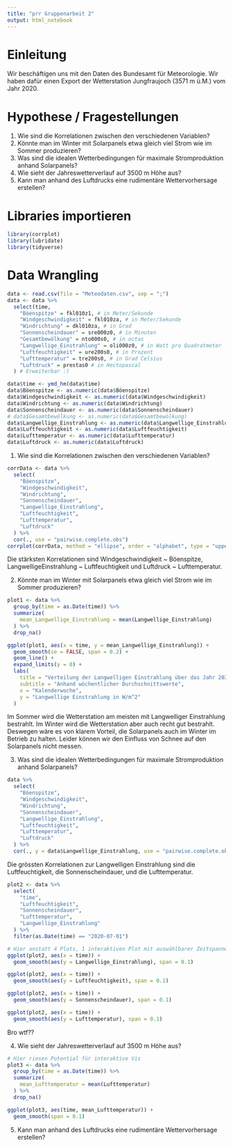 ```yaml
---
title: "prr Gruppenarbeit 2"
output: html_notebook
---
```

# Einleitung
Wir beschäftigen uns mit den Daten des Bundesamt für Meteorologie. Wir haben dafür einen Export der Wetterstation Jungfraujoch (3571 m ü.M.) vom Jahr 2020.

# Hypothese / Fragestellungen
1) Wie sind die Korrelationen zwischen den verschiedenen Variablen?
2) Könnte man im Winter mit Solarpanels etwa gleich viel Strom wie im Sommer produzieren?
3) Was sind die idealen Wetterbedingungen für maximale Stromproduktion anhand Solarpanels?
4) Wie sieht der Jahreswetterverlauf auf 3500 m Höhe aus?
5) Kann man anhand des Luftdrucks eine rudimentäre Wettervorhersage erstellen?

# Libraries importieren
```r
library(corrplot)
library(lubridate)
library(tidyverse)
```

# Data Wrangling
```r
data <- read.csv(file = "Meteodaten.csv", sep = ";")
data <- data %>%
  select(time,
    "Böenspitze" = fkl010z1, # in Meter/Sekunde
    "Windgeschwindigkeit" = fkl010za, # in Meter/Sekunde
    "Windrichtung" = dkl010za, # in Grad
    "Sonnenscheindauer" = sre000z0, # in Minuten
    "Gesamtbewölkung" = nto000s0, # in octas
    "Langwellige_Einstrahlung" = oli000z0, # in Watt pro Quadratmeter
    "Luftfeuchtigkeit" = ure200s0, # in Prozent
    "Lufttemperatur" = tre200s0, # in Grad Celsius
    "Luftdruck" = prestas0 # in Hectopascal
  ) # Erweiterbar :)

data$time <- ymd_hm(data$time)
data$Böenspitze <- as.numeric(data$Böenspitze)
data$Windgeschwindigkeit <- as.numeric(data$Windgeschwindigkeit)
data$Windrichtung <- as.numeric(data$Windrichtung)
data$Sonnenscheindauer <- as.numeric(data$Sonnenscheindauer)
# data$Gesamtbewölkung <- as.numeric(data$Gesamtbewölkung)
data$Langwellige_Einstrahlung <- as.numeric(data$Langwellige_Einstrahlung)
data$Luftfeuchtigkeit <- as.numeric(data$Luftfeuchtigkeit)
data$Lufttemperatur <- as.numeric(data$Lufttemperatur)
data$Luftdruck <- as.numeric(data$Luftdruck)
```

1) Wie sind die Korrelationen zwischen den verschiedenen Variablen?
```r
corrData <- data %>%
  select(
    "Böenspitze",
    "Windgeschwindigkeit",
    "Windrichtung",
    "Sonnenscheindauer",
    "Langwellige_Einstrahlung",
    "Luftfeuchtigkeit",
    "Lufttemperatur",
    "Luftdruck"
  ) %>%
  cor(., use = "pairwise.complete.obs")
corrplot(corrData, method = "ellipse", order = "alphabet", type = "upper", tl.pos = "lt")
```
Die stärksten Korrelationen sind Windgeschwindigkeit ~ Böenspitze, LangwelligeEinstrahlung ~ Luftfeuchtigkeit und Luftdruck ~ Lufttemperatur.  

2) Könnte man im Winter mit Solarpanels etwa gleich viel Strom wie im Sommer produzieren?
```r
plot1 <- data %>%
  group_by(time = as.Date(time)) %>%
  summarize(
    mean_Langwellige_Einstrahlung = mean(Langwellige_Einstrahlung)
  ) %>%
  drop_na()

ggplot(plot1, aes(x = time, y = mean_Langwellige_Einstrahlung)) +
  geom_smooth(se = FALSE, span = 0.2) +
  geom_line() +
  expand_limits(y = 0) +
  labs(
    title = "Verteilung der Langwelligen Einstrahlung über das Jahr 2020",
    subtitle = "Anhand wöchentlicher Durchschnittswerte",
    x = "Kalenderwoche",
    y = "Langwellige Einstrahlung in W/m^2"
  )
```
Im Sommer wird die Wetterstation am meisten mit Langwelliger Einstrahlung bestrahlt. Im Winter wird die Wetterstation aber auch recht gut bestrahlt. Deswegen wäre es von klarem Vorteil, die Solarpanels auch im Winter im Betrieb zu halten. Leider können wir den Einfluss von Schnee auf den Solarpanels nicht messen.


3) Was sind die idealen Wetterbedingungen für maximale Stromproduktion anhand Solarpanels?
```r
data %>%
  select(
    "Böenspitze",
    "Windgeschwindigkeit",
    "Windrichtung",
    "Sonnenscheindauer",
    "Langwellige_Einstrahlung",
    "Luftfeuchtigkeit",
    "Lufttemperatur",
    "Luftdruck"
  ) %>%
  cor(., y = data$Langwellige_Einstrahlung, use = "pairwise.complete.obs")
```
Die grössten Korrelationen zur Langwelligen Einstrahlung sind die Luftfeuchtigkeit, die Sonnenscheindauer, und die Lufttemperatur.

```r
plot2 <- data %>%
  select(
    "time",
    "Luftfeuchtigkeit",
    "Sonnenscheindauer",
    "Lufttemperatur",
    "Langwellige_Einstrahlung"
  ) %>% 
  filter(as.Date(time) == "2020-07-01")

# Hier anstatt 4 Plots, 1 interaktiven Plot mit auswählbarer Zeitspanne
ggplot(plot2, aes(x = time)) +
  geom_smooth(aes(y = Langwellige_Einstrahlung), span = 0.1) 

ggplot(plot2, aes(x = time)) +
  geom_smooth(aes(y = Luftfeuchtigkeit), span = 0.1) 

ggplot(plot2, aes(x = time)) +
  geom_smooth(aes(y = Sonnenscheindauer), span = 0.1) 

ggplot(plot2, aes(x = time)) +
  geom_smooth(aes(y = Lufttemperatur), span = 0.1) 
```
Bro wtf??

4) Wie sieht der Jahreswetterverlauf auf 3500 m Höhe aus?
```r
# Hier riesen Potential für interaktive Vis
plot3 <- data %>%
  group_by(time = as.Date(time)) %>%
  summarize(
    mean_Lufttemperatur = mean(Lufttemperatur)
  ) %>%
  drop_na()

ggplot(plot3, aes(time, mean_Lufttemperatur)) +
  geom_smooth(span = 0.1)
```

5) Kann man anhand des Luftdrucks eine rudimentäre Wettervorhersage erstellen?
```r

```

